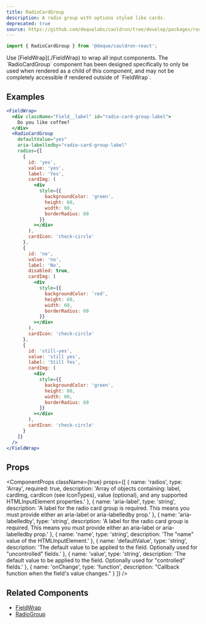 ```yaml
---
title: RadioCardGroup
description: A radio group with options styled like cards.
deprecated: true
source: https://github.com/dequelabs/cauldron/tree/develop/packages/react/src/components/RadioCardGroup/index.tsx
---
```



```jsx
import { RadioCardGroup } from '@deque/cauldron-react';
```

<Note>
  Use [FieldWrap](./FieldWrap) to wrap all input components. The
  `RadioCardGroup` component has been designed specifically to only be used when
  rendered as a child of this component, and may not be completely accessible if
  rendered outside of `FieldWrap`.
</Note>

## Examples

```jsx example
<FieldWrap>
  <div className="Field__label" id="radio-card-group-label">
    Do you like coffee?
  </div>
  <RadioCardGroup
    defaultValue="yes"
    aria-labelledby="radio-card-group-label"
    radios={[
      {
        id: 'yes',
        value: 'yes',
        label: 'Yes',
        cardImg: (
          <div
            style={{
              backgroundColor: 'green',
              height: 60,
              width: 60,
              borderRadius: 60
            }}
          ></div>
        ),
        cardIcon: 'check-circle'
      },
      {
        id: 'no',
        value: 'no',
        label: 'No',
        disabled: true,
        cardImg: (
          <div
            style={{
              backgroundColor: 'red',
              height: 60,
              width: 60,
              borderRadius: 60
            }}
          ></div>
        ),
        cardIcon: 'check-circle'
      },
      {
        id: 'still-yes',
        value: 'still yes',
        label: 'Still Yes',
        cardImg: (
          <div
            style={{
              backgroundColor: 'green',
              height: 60,
              width: 60,
              borderRadius: 60
            }}
          ></div>
        ),
        cardIcon: 'check-circle'
      }
    ]}
  />
</FieldWrap>
```

## Props

<ComponentProps
  className={true}
  props={[
    {
      name: 'radios',
      type: 'Array',
      required: true,
      description:
        'Array of objects containing: label, cardImg, cardIcon (see IconTypes), value (optional), and any supported HTMLInputElement properties.'
    },
    {
      name: 'aria-label',
      type: 'string',
      description:
        'A label for the radio card group is required. This means you must provide either an aria-label or aria-labelledby prop.'
    },
    {
      name: 'aria-labelledby',
      type: 'string',
      description:
        'A label for the radio card group is required. This means you must provide either an aria-label or aria-labelledby prop.'
    },
    {
      name: 'name',
      type: 'string',
      description: 'The "name" value of the HTMLInputElement.'
    },
    {
      name: 'defaultValue',
      type: 'string',
      description:
        'The default value to be applied to the field. Optionally used for "uncontrolled" fields.'
    },
    {
      name: 'value',
      type: 'string',
      description:
        'The default value to be applied to the field. Optionally used for "controlled" fields.'
    },
    {
      name: 'onChange',
      type: 'function',
      description: "Callback function when the field's value changes."
    }
  ]}
/>

## Related Components

- [FieldWrap](./FieldWrap)
- [RadioGroup](./RadioGroup)
